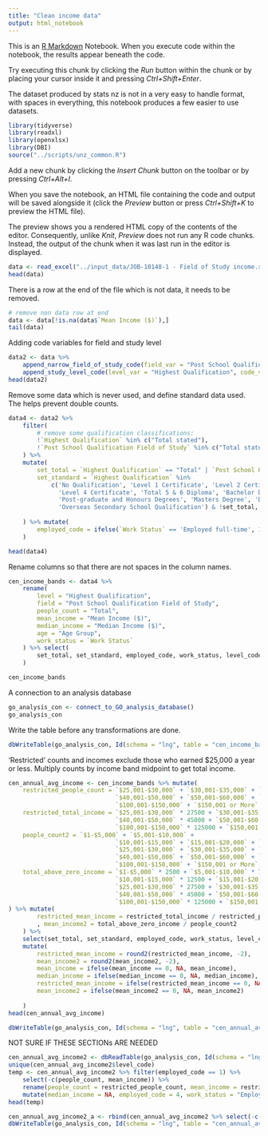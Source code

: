 ```yaml
---
title: "Clean income data"
output: html_notebook
---
```


This is an [R Markdown](http://rmarkdown.rstudio.com) Notebook. When you execute code within the notebook, the results appear beneath the code. 

Try executing this chunk by clicking the *Run* button within the chunk or by placing your cursor inside it and pressing *Ctrl+Shift+Enter*.

The dataset produced by stats nz is not in a very easy to handle format, with spaces in everything, this notebook produces a few easier to use datasets.

```r
library(tidyverse)
library(readxl)
library(openxlsx)
library(DBI)
source("../scripts/unz_common.R")
```

Add a new chunk by clicking the *Insert Chunk* button on the toolbar or by pressing *Ctrl+Alt+I*.

When you save the notebook, an HTML file containing the code and output will be saved alongside it (click the *Preview* button or press *Ctrl+Shift+K* to preview the HTML file).

The preview shows you a rendered HTML copy of the contents of the editor. Consequently, unlike *Knit*, *Preview* does not run any R code chunks. Instead, the output of the chunk when it was last run in the editor is displayed.

```r
data <- read_excel("../input_data/JOB-10148-1 - Field of Study income.xlsx", na = "NA", skip=7)
head(data)
```

There is a row at the end of the file which is not data, it needs to be removed.
```r
# remove non data row at end
data <- data[!is.na(data$`Mean Income ($)`),]
tail(data)
```

Adding code variables for field and study level
```r
data2 <- data %>% 
    append_narrow_field_of_study_code(field_var = "Post School Qualification Field of Study", code_var = "field_code") %>%
    append_study_level_code(level_var = "Highest Qualification", code_var = "level_code")
head(data2)
```

Remove some data which is never used, and define standard data used. The helps prevent double counts.
```r
data4 <- data2 %>%
    filter(
        # remove some qualification classifications:
        !`Highest Qualification` %in% c("Total stated"),
        !`Post School Qualification Field of Study` %in% c("Total stated", "Not Stated")
    ) %>%
    mutate(
        set_total = `Highest Qualification` == "Total" | `Post School Qualification Field of Study` == "Total",
        set_standard = `Highest Qualification` %in% 
            c('No Qualification', 'Level 1 Certificate', 'Level 2 Certificate', 'Level 3 Certificate', 
              'Level 4 Certificate', 'Total 5 & 6 Diploma', 'Bachelor Degree and Level 7 Qualification', 
              'Post-graduate and Honours Degrees', 'Masters Degree', 'Doctorate Degree', 
              'Overseas Secondary School Qualification') & !set_total,
        
    ) %>% mutate(
        employed_code = ifelse(`Work Status` == 'Employed full-time', 1, ifelse(`Work Status` == 'Total employed', 2, 3))
    )

head(data4)
```

Rename columns so that there are not spaces in the column names.
```r
cen_income_bands <- data4 %>%
    rename(
        level = "Highest Qualification", 
        field = "Post School Qualification Field of Study", 
        people_count = "Total", 
        mean_income = "Mean Income ($)",
        median_income = "Median Income ($)",
        age = "Age Group",
        work_status = `Work Status`
    ) %>% select(
        set_total, set_standard, employed_code, work_status, level_code, level, field_code, field, age, everything() 
    )

cen_income_bands
```


A connection to an analysis database
```r
go_analysis_con <- connect_to_GO_analysis_database()
go_analysis_con
```

Write the table before any transformations are done.
```r
dbWriteTable(go_analysis_con, Id(schema = "lng", table = "cen_income_bands"), cen_income_bands, overwrite = TRUE)
```

'Restricted' counts and incomes exclude those who earned $25,000 a year or less. Multiply counts by income band midpoint to get total income.

```r
cen_annual_avg_income <- cen_income_bands %>% mutate(
    restricted_people_count = `$25,001-$30,000` + `$30,001-$35,000` + `$35,001-$40,000` + 
                              `$40,001-$50,000` + `$50,001-$60,000` + `$70,001-$100,000` +
                              `$100,001-$150,000` + `$150,001 or More`,
    restricted_total_income = `$25,001-$30,000` * 27500 + `$30,001-$35,000` * 32500 + `$35,001-$40,000` * 37500 + 
                              `$40,001-$50,000` * 45000 + `$50,001-$60,000` * 55000 + `$70,001-$100,000` * 85000 +
                              `$100,001-$150,000` * 125000 + `$150,001 or More` * 150000,
    people_count2 = `$1-$5,000` + `$5,001-$10,000` +
                              `$10,001-$15,000` + `$15,001-$20,000` + `$20,001-$25,000` +
                              `$25,001-$30,000` + `$30,001-$35,000` + `$35,001-$40,000` + 
                              `$40,001-$50,000` + `$50,001-$60,000` + `$70,001-$100,000` +
                              `$100,001-$150,000` + `$150,001 or More`,
    total_above_zero_income = `$1-$5,000` * 2500 + `$5,001-$10,000` * 7500 +
                              `$10,001-$15,000` * 12500 + `$15,001-$20,000` * 17500 + `$20,001-$25,000` * 22500 +
                              `$25,001-$30,000` * 27500 + `$30,001-$35,000` * 32500 + `$35,001-$40,000` * 37500 + 
                              `$40,001-$50,000` * 45000 + `$50,001-$60,000` * 55000 + `$70,001-$100,000` * 85000 +
                              `$100,001-$150,000` * 125000 + `$150,001 or More` * 200000
) %>% mutate(
        restricted_mean_income = restricted_total_income / restricted_people_count
        , mean_income2 = total_above_zero_income / people_count2
    ) %>% 
    select(set_total, set_standard, employed_code, work_status, level_code, level, field_code, field, age, people_count, restricted_people_count, people_count2, mean_income2, mean_income, median_income, restricted_mean_income) %>%
    mutate(
        restricted_mean_income = round2(restricted_mean_income, -2),
        mean_income2 = round2(mean_income2, -2),
        mean_income = ifelse(mean_income == 0, NA, mean_income),
        median_income = ifelse(median_income == 0, NA, median_income),
        restricted_mean_income = ifelse(restricted_mean_income == 0, NA, restricted_mean_income),
        mean_income2 = ifelse(mean_income2 == 0, NA, mean_income2)
    
    )
head(cen_annual_avg_income)
```

```r
dbWriteTable(go_analysis_con, Id(schema = "lng", table = "cen_annual_avg_income"), cen_annual_avg_income, overwrite = TRUE)
```



NOT SURE IF THESE SECTIONs ARE NEEDED
```r
cen_annual_avg_income2 <- dbReadTable(go_analysis_con, Id(schema = "lng", table = "cen_annual_avg_income"))
unique(cen_annual_avg_income2$level_code)
temp <- cen_annual_avg_income2 %>% filter(employed_code == 1) %>%
    select(-c(people_count, mean_income)) %>%
    rename(people_count = restricted_people_count, mean_income = restricted_mean_income) %>%
    mutate(median_income = NA, employed_code = 4, work_status = "Employed full-time (income restricted)")
head(temp)
```


```r
cen_annual_avg_income2_a <- rbind(cen_annual_avg_income2 %>% select(-c(restricted_people_count, restricted_mean_income)), temp)
dbWriteTable(go_analysis_con, Id(schema = "lng", table = "cen_annual_avg_income2"), cen_annual_avg_income2_a, overwrite = TRUE)
```

